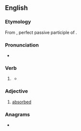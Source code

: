 ==English==

===Etymology===
From {{etyl|la|en}} {{m|la|absorptus}}, perfect passive participle of {{m|la|absorbeō||absorb}}.

===Pronunciation===
* {{a|US}} {{IPA|en|/æbˈsɔɹpt/|/æbˈzɔɹpt/|/əbˈsɔɹpt/|/əbˈzɔɹpt/}}

===Verb===
{{head|en|verb form}}

# {{lb|en|archaic}} {{inflection of|en|absorb||past|part}}
#* {{RQ:Pope Odyssey|book=10|passage=Absent I ponder, and absorpt''' in care:}}

===Adjective===
{{en-adj|-}}

# [[absorbed]]

===Anagrams===
* {{anagrams|en|a=aboprst|Bastrop|barpost|bartops|topbars}}